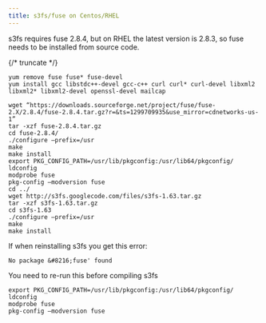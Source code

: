 ```yaml
---
title: s3fs/fuse on Centos/RHEL
---
```

s3fs requires fuse 2.8.4, but on RHEL the latest version is 2.8.3, so fuse needs to be installed from source code.

{/* truncate */}

```
yum remove fuse fuse* fuse-devel
yum install gcc libstdc++-devel gcc-c++ curl curl* curl-devel libxml2 libxml2* libxml2-devel openssl-devel mailcap

wget “https://downloads.sourceforge.net/project/fuse/fuse-2.X/2.8.4/fuse-2.8.4.tar.gz?r=&ts=1299709935&use_mirror=cdnetworks-us-1”
tar -xzf fuse-2.8.4.tar.gz
cd fuse-2.8.4/
./configure –prefix=/usr
make
make install
export PKG_CONFIG_PATH=/usr/lib/pkgconfig:/usr/lib64/pkgconfig/
ldconfig
modprobe fuse
pkg-config –modversion fuse
cd ../
wget http://s3fs.googlecode.com/files/s3fs-1.63.tar.gz
tar -xzf s3fs-1.63.tar.gz
cd s3fs-1.63
./configure –prefix=/usr
make
make install
```

If when reinstalling s3fs you get this error:  

```
No package &#8216;fuse' found
```

You need to re-run this before compiling s3fs  

```
export PKG_CONFIG_PATH=/usr/lib/pkgconfig:/usr/lib64/pkgconfig/
ldconfig
modprobe fuse
pkg-config –modversion fuse
```

